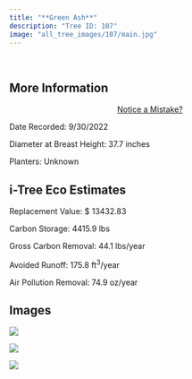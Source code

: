 ```yaml
---
title: "**Green Ash**"
description: "Tree ID: 107"
image: "all_tree_images/107/main.jpg"
---
```


<br>

## **More Information**
::: column-margin
<center><a class="button" href="https://forms.gle/W6f5nwYxrM33hF4f7">Notice a Mistake?</a></center>
:::


Date Recorded:  9/30/2022

Diameter at Breast Height:  37.7  inches

Planters:  Unknown

## **i-Tree Eco Estimates**


 Replacement Value: $ 13432.83

 Carbon Storage:  4415.9  lbs

 Gross Carbon Removal:  44.1  lbs/year

 Avoided Runoff:  175.8  ft<sup>3</sup>/year

 Air Pollution Removal:  74.9  oz/year

## **Images**


 ![](all_tree_images/107/IMG_6679.jpg)

 ![](all_tree_images/107/IMG_6680.jpg)

 ![](all_tree_images/107/main.jpg)
